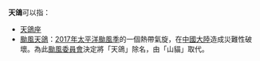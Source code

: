 '''天鴿'''可以指：
*[[天鴿座|天鴿座]]
*[[颱風天鴿|颱風天鴿]]：[[2017年太平洋颱風季|2017年太平洋颱風季]]的一個熱帶氣旋，在[[中國大陸|中國大陸]]造成災難性破壞。為此[[颱風委員會|颱風委員會]]決定將「天鴿」除名，由「山貓」取代。

{{disambig|cat=二字消歧义}}